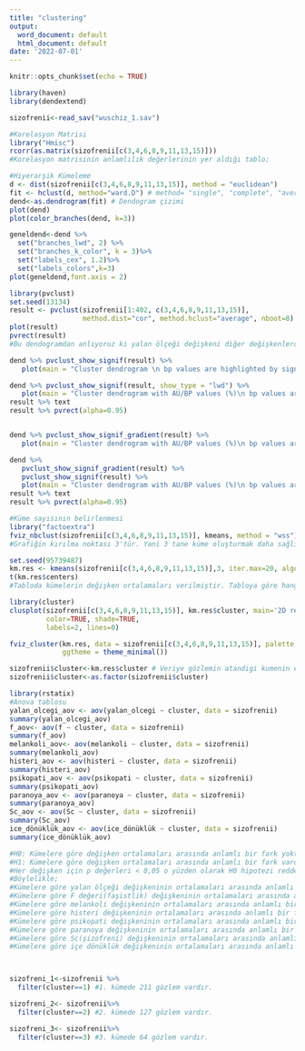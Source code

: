 ---
title: "clustering"
output:
  word_document: default
  html_document: default
date: '2022-07-01'
---

```{r setup, include=FALSE}
knitr::opts_chunk$set(echo = TRUE)
```

```{r}
library(haven)
library(dendextend)
```


```{r}
sizofrenii<-read_sav("wuschiz_1.sav")
```



```{r}
#Korelasyon Matrisi
library("Hmisc")
rcorr(as.matrix(sizofrenii[c(3,4,6,8,9,11,13,15)])) 
#Korelasyon matrisinin anlamlılık değerlerinin yer aldığı tablo;
```


```{r}
#Hiyerarşik Kümeleme
d <- dist(sizofrenii[c(3,4,6,8,9,11,13,15)], method = "euclidean") 
fit <- hclust(d, method="ward.D") # method= "single", "complete", "average", "ward.D", "centroid"
dend<-as.dendrogram(fit) # Dendogram çizimi
plot(dend)
plot(color_branches(dend, k=3))
```


```{r}
geneldend<-dend %>%
  set("branches_lwd", 2) %>%
  set("branches_k_color", k = 3)%>%
  set("labels_cex", 1.2)%>%
  set("labels_colors",k=3)
plot(geneldend,font.axis = 2) 

```
```{r}
library(pvclust)
set.seed(13134)
result <- pvclust(sizofrenii[1:402, c(3,4,6,8,9,11,13,15)], 
                  method.dist="cor", method.hclust="average", nboot=8)
plot(result)
pvrect(result)
#Bu dendogramdan anlıyoruz ki yalan ölçeği değişkeni diğer değişkenlerden daha uzak bir kümedir. Diğer değişken kümeleri birbirine yakındır.
```
```{r}
dend %>% pvclust_show_signif(result) %>% 
   plot(main = "Cluster dendrogram \n bp values are highlighted by signif")

dend %>% pvclust_show_signif(result, show_type = "lwd") %>% 
   plot(main = "Cluster dendrogram with AU/BP values (%)\n bp values are highlighted by signif")
result %>% text
result %>% pvrect(alpha=0.95)


dend %>% pvclust_show_signif_gradient(result) %>% 
   plot(main = "Cluster dendrogram with AU/BP values (%)\n bp values are colored by signif")

dend %>%
   pvclust_show_signif_gradient(result) %>%
   pvclust_show_signif(result) %>%
   plot(main = "Cluster dendrogram with AU/BP values (%)\n bp values are colored+highlighted by signif")
result %>% text
result %>% pvrect(alpha=0.95)
```





```{r}
#Küme sayısının belirlenmesi
library("factoextra")
fviz_nbclust(sizofrenii[c(3,4,6,8,9,11,13,15)], kmeans, method = "wss")
#Grafiğin kırılma noktası 3'tür. Yani 3 tane küme oluşturmak daha sağlıklı olur.

```
```{r}
set.seed(95739487) 
km.res <- kmeans(sizofrenii[c(3,4,6,8,9,11,13,15)],3, iter.max=20, algorithm="Lloyd") 
t(km.res$centers)
#Tabloda kümelerin değişken ortalamaları verilmiştir. Tabloya göre hangi kümedeki değişkenlerin ortalamaları en yüksek ya da en düşük gibi bir soruyu yanıtlayamayız. Çünkü kümelerdeki bazı değişkenler yüksekken bazı değişkenler düşüktür.
```
```{r}
library(cluster)
clusplot(sizofrenii[c(3,4,6,8,9,11,13,15)], km.res$cluster, main='2D representation of the Cluster solution',
         color=TRUE, shade=TRUE,
         labels=2, lines=0)

```
```{r}
fviz_cluster(km.res, data = sizofrenii[c(3,4,6,8,9,11,13,15)], palette = "jco",
             ggtheme = theme_minimal())

```
```{r}
sizofrenii$cluster<-km.res$cluster # Veriye gözlemin atandigi kumenin eklenmesi
sizofrenii$cluster<-as.factor(sizofrenii$cluster)
```
```{r}
library(rstatix)
#Anova tablosu
yalan_olcegi_aov <- aov(yalan_olcegi ~ cluster, data = sizofrenii)
summary(yalan_olcegi_aov)
f_aov<- aov(f ~ cluster, data = sizofrenii)
summary(f_aov)
melankoli_aov<- aov(melankoli ~ cluster, data = sizofrenii)
summary(melankoli_aov)
histeri_aov <- aov(histeri ~ cluster, data = sizofrenii)
summary(histeri_aov)
psikopati_aov <- aov(psikopati ~ cluster, data = sizofrenii)
summary(psikopati_aov)
paranoya_aov <- aov(paranoya ~ cluster, data = sizofrenii)
summary(paranoya_aov)
Sc_aov <- aov(Sc ~ cluster, data = sizofrenii)
summary(Sc_aov)
ice_dönüklük_aov <- aov(ice_dönüklük ~ cluster, data = sizofrenii)
summary(ice_dönüklük_aov)

#H0: Kümelere göre değişken ortalamaları arasında anlamlı bir fark yoktur.
#H1: Kümelere göre değişken ortalamaları arasında anlamlı bir fark vardır.
#Her değişken için p değerleri < 0,05 o yüzden olarak H0 hipotezi reddedilir. 
#Böylelikle;
#Kümelere göre yalan ölçeği değişkeninin ortalamaları arasında anlamlı bir fark vardır.
#Kümelere göre F değeri(faşistlik) değişkeninin ortalamaları arasında anlamlı bir fark vardır.
#Kümelere göre melankoli değişkeninin ortalamaları arasında anlamlı bir fark vardır.
#Kümelere göre histeri değişkeninin ortalamaları arasında anlamlı bir fark vardır.
#Kümelere göre psikopati değişkeninin ortalamaları arasında anlamlı bir fark vardır.
#Kümelere göre paranoya değişkeninin ortalamaları arasında anlamlı bir fark vardır.
#Kümelere göre Sc(şizofreni) değişkeninin ortalamaları arasında anlamlı bir fark vardır.
#Kümelere göre içe dönüklük değişkeninin ortalamaları arasında anlamlı bir fark vardır.




```
```{r}
sizofreni_1<-sizofrenii %>% 
  filter(cluster==1) #1. kümede 211 gözlem vardır.
```

```{r}
sizofreni_2<- sizofrenii%>%
  filter(cluster==2) #2. kümede 127 gözlem vardır.
```

```{r}
sizofreni_3<- sizofrenii%>%
  filter(cluster==3) #3. kümede 64 gözlem vardır.
```

